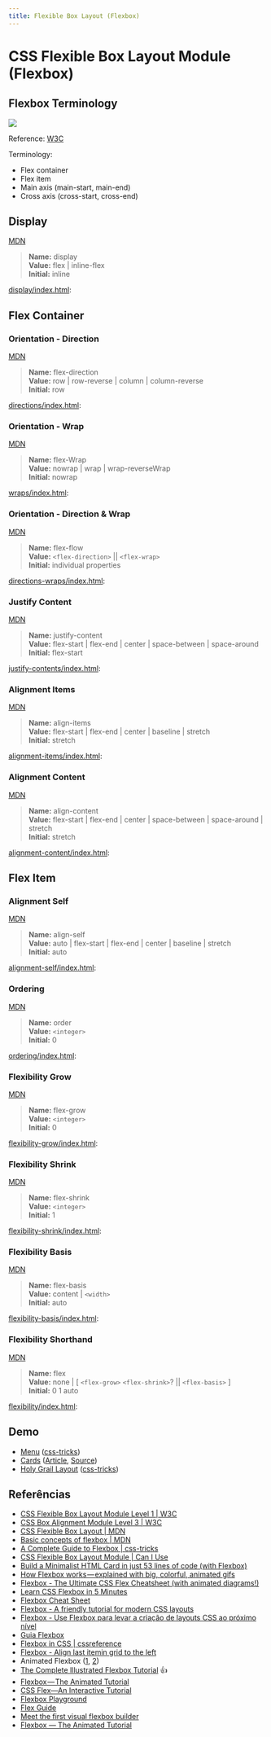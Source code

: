 ```yaml
---
title: Flexible Box Layout (Flexbox)
---
```



# CSS Flexible Box Layout Module (Flexbox)

## Flexbox Terminology

![](https://www.w3.org/TR/css-flexbox-1/images/flex-direction-terms.svg)

Reference: [W3C](https://www.w3.org/TR/css-flexbox-1/)

Terminology:

- Flex container
- Flex item
- Main axis (main-start, main-end)
- Cross axis (cross-start, cross-end)

## Display

[MDN](https://developer.mozilla.org/en-US/docs/Web/CSS/display)

> <b>Name:</b> display
> <br />
> <b>Value:</b> flex \| inline-flex
> <br />
> <b>Initial:</b> inline
> <br />

[display/index.html](/lm/codes/flexbox/display/index.html):

<HtmlPreview src="/lm/codes/flexbox/display/index.html" />

## Flex Container

### Orientation - Direction

[MDN](https://developer.mozilla.org/en-US/docs/Web/CSS/flex-direction)

> <b>Name:</b> flex-direction
> <br />
> <b>Value:</b> row \| row-reverse \| column \| column-reverse
> <br />
> <b>Initial:</b> row
> <br />

[directions/index.html](/lm/codes/flexbox/directions/index.html):

<HtmlPreview src="/lm/codes/flexbox/directions/index.html" />

### Orientation - Wrap

[MDN](https://developer.mozilla.org/en-US/docs/Web/CSS/flex-wrap)

> <b>Name:</b> flex-Wrap
> <br />
> <b>Value:</b> nowrap | wrap | wrap-reverseWrap
> <br />
> <b>Initial:</b> nowrap
> <br />

[wraps/index.html](/lm/codes/flexbox/wraps/index.html):

<HtmlPreview src="/lm/codes/flexbox/wraps/index.html" />

### Orientation - Direction & Wrap

[MDN](https://developer.mozilla.org/en-US/docs/Web/CSS/flex-flow)

> <b>Name:</b> flex-flow<br />
<b>Value:</b> `<flex-direction>` || `<flex-wrap>`<br />
<b>Initial:</b> individual properties<br />

[directions-wraps/index.html](/lm/codes/flexbox/directions-wraps/index.html):

<HtmlPreview src="/lm/codes/flexbox/directions-wraps/index.html" />

### Justify Content

[MDN](https://developer.mozilla.org/en-US/docs/Web/CSS/justify-content)

> <b>Name:</b> justify-content
> <br />
> <b>Value:</b> flex-start | flex-end | center | space-between | space-around
> <br />
> <b>Initial:</b> flex-start
> <br />

[justify-contents/index.html](/lm/codes/flexbox/justify-contents/index.html):

<HtmlPreview src="/lm/codes/flexbox/justify-contents/index.html" />

### Alignment Items

[MDN](https://developer.mozilla.org/en-US/docs/Web/CSS/align-items)

> <b>Name:</b> align-items
> <br />
> <b>Value:</b> flex-start | flex-end | center | baseline | stretch
> <br />
> <b>Initial:</b> stretch
> <br />

[alignment-items/index.html](/lm/codes/flexbox/alignment-items/index.html):

<HtmlPreview src="/lm/codes/flexbox/alignment-items/index.html" />

### Alignment Content

[MDN](https://developer.mozilla.org/en-US/docs/Web/CSS/align-content)

> <b>Name:</b> align-content
> <br />
> <b>Value:</b> flex-start | flex-end | center | space-between | space-around |
> stretch
> <br />
> <b>Initial:</b> stretch
> <br />

[alignment-content/index.html](/lm/codes/flexbox/alignment-content/index.html):

<HtmlPreview src="/lm/codes/flexbox/alignment-content/index.html" />

## Flex Item

### Alignment Self

[MDN](https://developer.mozilla.org/en-US/docs/Web/CSS/align-self)

> <b>Name:</b> align-self
> <br />
> <b>Value:</b> auto | flex-start | flex-end | center | baseline | stretch
> <br />
> <b>Initial:</b> auto
> <br />

[alignment-self/index.html](/lm/codes/flexbox/alignment-self/index.html):

<HtmlPreview src="/lm/codes/flexbox/alignment-self/index.html" />

### Ordering

[MDN](https://developer.mozilla.org/en-US/docs/Web/CSS/order)

> <b>Name:</b> order<br />
<b>Value:</b> `<integer>`<br />
<b>Initial:</b> 0<br />

[ordering/index.html](/lm/codes/flexbox/ordering/index.html):

<HtmlPreview src="/lm/codes/flexbox/ordering/index.html" />

### Flexibility Grow

[MDN](https://developer.mozilla.org/en-US/docs/Web/CSS/flex-grow)

> <b>Name:</b> flex-grow<br />
<b>Value:</b> `<integer>`<br />
<b>Initial:</b> 0<br />

[flexibility-grow/index.html](/lm/codes/flexbox/flexibility-grow/index.html):

<HtmlPreview src="/lm/codes/flexbox/flexibility-grow/index.html" />

### Flexibility Shrink

[MDN](https://developer.mozilla.org/en-US/docs/Web/CSS/flex-shrink)

> <b>Name:</b> flex-shrink<br />
<b>Value:</b> `<integer>`<br />
<b>Initial:</b> 1<br />

[flexibility-shrink/index.html](/lm/codes/flexbox/flexibility-shrink/index.html):

<HtmlPreview src="/lm/codes/flexbox/flexibility-shrink/index.html" />

### Flexibility Basis

[MDN](https://developer.mozilla.org/en-US/docs/Web/CSS/flex-basis)

> <b>Name:</b> flex-basis<br />
<b>Value:</b> content | `<width>`<br />
<b>Initial:</b> auto<br />

[flexibility-basis/index.html](/lm/codes/flexbox/flexibility-basis/index.html):

<HtmlPreview src="/lm/codes/flexbox/flexibility-basis/index.html" />

### Flexibility Shorthand

[MDN](https://developer.mozilla.org/en-US/docs/Web/CSS/flex)

> <b>Name:</b> flex<br />
<b>Value:</b> none | [ `<flex-grow>` `<flex-shrink>`? || `<flex-basis>` ]<br />
<b>Initial:</b> 0 1 auto<br />

[flexibility/index.html](/lm/codes/flexbox/flexibility/index.html):

<HtmlPreview src="/lm/codes/flexbox/flexibility/index.html" />

## Demo

- [Menu](demo/menu/) ([css-tricks](https://css-tricks.com/snippets/css/a-guide-to-flexbox/#flexbox-examples))
- [Cards](demo/cards/) ([Article](https://codeburst.io/build-a-minimalist-html-card-in-just-53-lines-of-code-with-flexbox-b40801927eb5), [Source](https://github.com/bmorelli25/flexbox-card-tutorial))
- [Holy Grail Layout](demo/holy-grail-layout/) ([css-tricks](https://css-tricks.com/snippets/css/a-guide-to-flexbox/#flexbox-examples))

## Referências

- [CSS Flexible Box Layout Module Level 1 \| W3C](https://www.w3.org/TR/css-flexbox-1/)
- [CSS Box Alignment Module Level 3 \| W3C](https://www.w3.org/TR/css-align-3/)
- [CSS Flexible Box Layout \| MDN](https://developer.mozilla.org/en-US/docs/Web/CSS/CSS_Flexible_Box_Layout)
- [Basic concepts of flexbox \| MDN](https://developer.mozilla.org/en-US/docs/Web/CSS/CSS_Flexible_Box_Layout/Basic_Concepts_of_Flexbox)
- [A Complete Guide to Flexbox \| css-tricks](https://css-tricks.com/snippets/css/a-guide-to-flexbox/)
- [CSS Flexible Box Layout Module \| Can I Use](https://caniuse.com/#feat=flexbox)
- [Build a Minimalist HTML Card in just 53 lines of code (with Flexbox)](https://codeburst.io/build-a-minimalist-html-card-in-just-53-lines-of-code-with-flexbox-b40801927eb5)
- [How Flexbox works — explained with big, colorful, animated gifs](https://medium.freecodecamp.org/an-animated-guide-to-flexbox-d280cf6afc35)
- [Flexbox - The Ultimate CSS Flex Cheatsheet (with animated diagrams!)](https://www.freecodecamp.org/news/flexbox-the-ultimate-css-flex-cheatsheet/)
- [Learn CSS Flexbox in 5 Minutes](https://medium.freecodecamp.org/learn-css-flexbox-in-5-minutes-b941f0affc34)
- [Flexbox Cheat Sheet](https://yoksel.github.io/flex-cheatsheet/)
- [Flexbox - A friendly tutorial for modern CSS layouts](https://internetingishard.com/html-and-css/flexbox/)
- [Flexbox - Use Flexbox para levar a criação de layouts CSS ao próximo nível](http://desenvolvimentoparaweb.com/css/flexbox/)
- [Guia Flexbox](https://origamid.com/projetos/flexbox-guia-completo/)
- [Flexbox in CSS \| cssreference](https://cssreference.io/flexbox/)
- [Flexbox - Align last itemin grid to the left](https://haizdesign.com/css/flexbox-align-last-item-grid-left/)
- Animated Flexbox ([1](https://codepen.io/osublake/full/dMLQJr), [2](https://codepen.io/osublake/pen/dMLQJr))
- [The Complete Illustrated Flexbox Tutorial](https://medium.freecodecamp.org/the-complete-illustrated-flexbox-tutorial-d35c085dbf35) 👍
- [Flexbox — The Animated Tutorial](https://medium.com/@js_tut/flexbox-the-animated-tutorial-8075cbe4c1b2)
- [CSS Flex—An Interactive Tutorial](https://medium.freecodecamp.org/css-flex-an-interactive-tutorial-19ff6e93558)
- [Flexbox Playground](https://ifpb.github.io/lm/css-exercises/css/portfolio-initial/)
- [Flex Guide](https://flexbox.malven.co/)
- [Meet the first visual flexbox builder](https://flexbox.webflow.com/)
- [Flexbox — The Animated Tutorial](https://jstutorial.medium.com/flexbox-the-animated-tutorial-8075cbe4c1b2)
